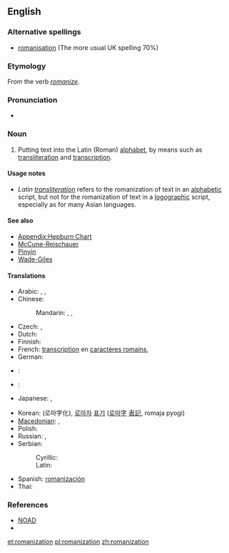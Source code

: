 {{wikipedia}}
==English==

===Alternative spellings===
* [[romanisation]] (The more usual UK spelling 70%)

===Etymology===
From the verb ''[[romanize]]''.

===Pronunciation===
* {{audio|en-us-Romanization.ogg|Audio (US)}}

===Noun===
{{en-noun}}

# Putting text into the Latin (Roman) [[alphabet]], by means such as [[transliteration]] and [[transcription]].

====Usage notes====
* ''Latin [[transliteration]]'' refers to the romanization of text in an [[alphabetic]] script, but not for the romanization of text in a [[logographic]] script, especially as for many Asian languages.

====See also====
*[[Appendix:Hepburn Chart]]
*[[McCune-Reischauer]]
*[[Pinyin]]
*[[Wade-Giles]]

====Translations====
{{trans-top|Putting text into the Latin (Roman) alphabet}}
* Arabic: {{t|ar|رومنة|f|tr=ráwmana}}, {{t|ar|نقحرة|f|tr=náqHara}},  {{t|ar|كرشنة|f|tr=kárshana}}
* Chinese:
*: Mandarin: {{t|cmn|羅馬化|sc=Hani}},  {{t|cmn|罗马化|tr=Luómǎhuà|sc=Hani}},  {{t|cmn|拉丁化|tr=Lādīnghuà|sc=Hani}}
* Czech: {{t|cs|romanizace|f}},  {{t|cs|latinizace|f}}
* Dutch: {{t+|nl|romanisatie|f}}
* Finnish: {{t|fi|latinisaatio}}
* French: [[transcription]] en [[caractère romain|caractères romains]],  {{t+|fr|romanisation}}
* German: {{t|de|Romanisierung}}
* {{trreq|Hebrew}}:
* {{trreq|Hindi}}:
* Japanese: {{t|ja|ラテン文字化|tr=Raten mojika}},  {{t|ja|ローマ字化|tr=Rōmajika}}
{{trans-mid}}
* Korean: {{t|ko|로마자화|tr=Romajahwa|sc=Hang}} (로마字化), [[로마자]] [[표기]] ([[로마字]] [[表記]], romaja pyogi)
* [[Macedonian]]: {{t|mk|романизација|f|tr=romanizácija}},  {{t|mk|латинизација|f|tr=latinizácija}}
* Polish: {{t|pl|latynizacja|f}}
* Russian: {{t|ru|латинизация|f|tr=latinizácija}},  {{t+|ru|романизация|f|tr=romanizácija}}
* Serbian: 
*: Cyrillic: {{t|sr|латинизациjа|f|sc=Cyrl}}
*: Latin: {{t-|sr|latinizacija|f}}
* Spanish: [[romanización]] {{f}}
* Thai: {{t|th|ทำให้เป็นแบบโรมัน}}
{{trans-bottom}}

===References===
* [[NOAD]]
* {{R:Canadian Oxford 2004|romanize}}

[[et:romanization]]
[[pl:romanization]]
[[zh:romanization]]